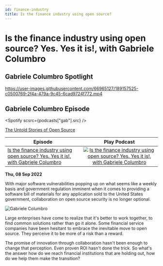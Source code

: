 ```yaml
---
id: finance-industry
title: Is the finance industry using open source?
---
```



# Is the finance industry using open source? Yes. Yes it is!, with Gabriele Columbro

## Gabriele Columbro Spotlight

https://user-images.githubusercontent.com/66965127/189157525-c0500769-2f4a-479a-9c45-6cad9724f772.mp4

<ReactPlayer
  url="https://user-images.githubusercontent.com/66965127/189157525-c0500769-2f4a-479a-9c45-6cad9724f772.mp4"
  controls="true"
  width="100%"
  height="100%"
/>

## Gabriele Columbro Episode

<Spotify scsrc={podcasts["gab"].src} />

[The Untold Stories of Open Source](https://untold-stories-of-open-source.captivate.fm/spotify)

| Episode                                                                                                                                       |                                                                                                                           Play Podcast                                                                                                                           |
| --------------------------------------------------------------------------------------------------------------------------------------------- | :--------------------------------------------------------------------------------------------------------------------------------------------------------------------------------------------------------------------------------------------------------------: |
| [Is the finance industry using open source? Yes. Yes it is!, with Gabriele Columbro](https://open.spotify.com/episode/5dN7v4YkpNJbXjVlOh2VNh) | [![Is the finance industry using open source? Yes. Yes it is!, with Gabriele Columbro](../images/podcast-mic.png "Is the finance industry using open source? Yes. Yes it is!, with Gabriele Columbro")](https://open.spotify.com/episode/5dN7v4YkpNJbXjVlOh2VNh) |

**Thu, 08 Sep 2022**

With major software vulnerabilities popping up on what seems like a weekly basis and government regulation imminent when it comes to providing a software bill of materials for any application sold to the United States government, collaboration on open source security is no longer optional.

![Gabriele Columbro](../images/headshots/gab-columbro.jpeg "Gabriele Columbro")

Large enterprises have come to realize that it's better to work together, to find common solutions rather than go it alone. Some financial service companies have been hesitant to embrace the inevitable move to open source. They perceive it to be more of a risk than a reward.

The promise of innovation through collaboration hasn't been enough to change that perception. Even proven ROI hasn't done the trick. So what's the answer how do we reach financial institutions that are holding out, how do we help them make the transition?
